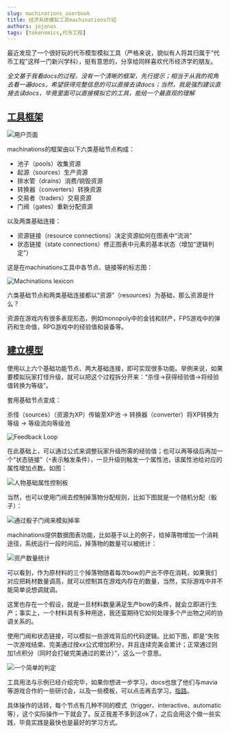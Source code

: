 ```yaml
---
slug: machinations_userbook
title: 经济系统模拟工具machinations介绍
authors: jojonas
tags: [tokenomics,代币工程]
---
```


<!--truncate-->

最近发现了一个很好玩的代币模型模拟工具（严格来说，貌似有人将其归属于“代币工程”这样一门新兴学科），挺有意思的，分享给同样喜欢代币经济学的朋友。

*全文基于我看docs的过程，没有一个清晰的框架，先行提示；相当于从我的视角去看一遍docs，希望获得完整信息的可以直接去读docs；当然，我是强烈建议直接去读docs，毕竟里面可以直接模拟它的工具，能给一个最直观的理解*

## [工具框架](https://machinations.io/docs/framework-basics/)

![用户页面](https://jojonas-blogs.oss-cn-guangzhou.aliyuncs.com/images/20221017105245.png)

machinations的框架由以下六类基础节点构成：

- 池子（pools）收集资源
- 起源（sources）生产资源
- 排水管（drains）消费/销毁资源
- 转换器（converters）转换资源
- 交易者（traders）交易资源
- 门阀（gates）重新分配资源

以及两类基础连接：

- 资源链接（resource connections）决定资源如何在图表中“流淌”
- 状态链接（state connections）修正图表中元素的基本状态（增加“逻辑判定”）

这是在machinations工具中各节点、链接等的标志图：

![Machinations lexicon](https://jojonas-blogs.oss-cn-guangzhou.aliyuncs.com/images/20221017111617.png)

六类基础节点和两类基础连接都以“资源”（resources）为基础，那么资源是什么？

资源在游戏内有很多表现形态，例如monopoly中的金钱和财产，FPS游戏中的弹药和生命值，RPG游戏中的经验值和装备等。

## [建立模型](https://machinations.io/docs/tutorials-examples/)

使用以上六个基础功能节点、两大基础连接，即可实现很多功能。举例来说，如果要模拟玩家打怪升级，就可以把这个过程拆分开来：“杀怪→获得经验值→将经验值转换为等级”。

套用基础节点变成：

杀怪（sources）（资源为XP）传输至XP池 → 转换器（converter）将XP转换为等级 → 等级流向等级池

![Feedback Loop](https://jojonas-blogs.oss-cn-guangzhou.aliyuncs.com/images/20221017144606.png)

在此基础上，可以通过公式来调整玩家升级所需的经验值；也可以再等级后再加一个“状态链接”（`*`表示触发条件），一旦升级则触发一个属性池，该属性池给对应的属性增加点数。如图：

![人物基础属性控制板](https://jojonas-blogs.oss-cn-guangzhou.aliyuncs.com/images/20221020083121.png)

当然，也可以使用门阀去控制掉落物分配规则，比如下图就是一个随机分配（骰子）：

![通过骰子门阀来模拟掉率](https://jojonas-blogs.oss-cn-guangzhou.aliyuncs.com/images/20221022160801.png)

machinations提供数据图表功能，比如基于以上的例子，给掉落物增加一个消耗途径，系统运行一段时间后，掉落物的数量可以被统计：

![资产数量统计](https://jojonas-blogs.oss-cn-guangzhou.aliyuncs.com/images/20221022163846.png)

可以看到，作为原材料的三个掉落物随着每次bow的产出不停在消耗，如果我们对应把耗材数量调高，就可以控制其在游戏内存在的数量，当然，实际游戏中并不能简单说想调就调。

这里也存在一个假设，就是一旦材料数量满足生产bow的条件，就会立即进行生产；事实上，一个材料具有多种用途，我还蛮期待它如何处理多个产出物之间的协调关系的。

使用门阀和状态链接，可以模拟一些游戏背后的代码逻辑。比如下图，即是“失败一次游戏结束、完美通过按xx公式增加积分，并且连续完美会累计；正常通过则加1点积分（同时会打破完美通过的累计）”，这么一个意思。

![一个简单的判定](https://jojonas-blogs.oss-cn-guangzhou.aliyuncs.com/images/20221022165302.png)

工具用法与示例已经介绍完毕，如果你想进一步学习，docs也放了他们与mavia等游戏合作的一些研讨会，以及一些模板，可以点击再去学习，[指路](https://machinations.io/docs/webinars/#recordings)。

具体操作的话转[]()，每个节点有几种不同的模式（trigger、interactive、automatic等），这个实际操作一下就会了。反正我差不多到这ok了，之后会用这个做一些实践，毕竟实践是最快也是最好的学习方式。